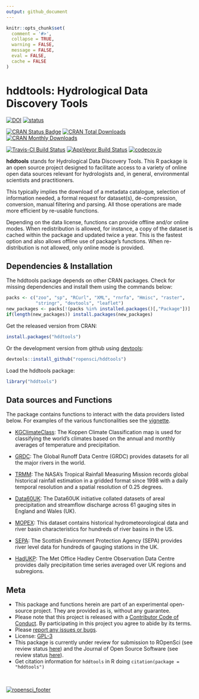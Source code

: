 ```yaml
---
output: github_document
---
```


<!-- Edit the README.Rmd only!!! The README.md is generated automatically from README.Rmd. -->

```r
knitr::opts_chunk$set(
  comment = '#>',
  collapse = TRUE,
  warning = FALSE,
  message = FALSE,
  eval = FALSE,
  cache = FALSE
)
```

hddtools: Hydrological Data Discovery Tools
===========================================

[![DOI](https://zenodo.org/badge/9118/ropensci/hddtools.svg)](https://zenodo.org/badge/latestdoi/9118/ropensci/hddtools)
[![status](http://joss.theoj.org/papers/3287a12e7ce5d7e89938a6b4f56fc225/status.svg)](http://joss.theoj.org/papers/3287a12e7ce5d7e89938a6b4f56fc225)

[![CRAN Status Badge](http://www.r-pkg.org/badges/version/hddtools)](https://cran.r-project.org/package=hddtools)
[![CRAN Total Downloads](http://cranlogs.r-pkg.org/badges/grand-total/hddtools)](https://cran.r-project.org/package=hddtools)
[![CRAN Monthly Downloads](http://cranlogs.r-pkg.org/badges/hddtools)](https://cran.r-project.org/package=hddtools)

[![Travis-CI Build Status](https://travis-ci.org/ropensci/hddtools.svg?branch=master)](https://travis-ci.org/ropensci/hddtools)
[![AppVeyor Build Status](https://ci.appveyor.com/api/projects/status/github/ropensci/hddtools?branch=master&svg=true)](https://ci.appveyor.com/project/ropensci/hddtools)
[![codecov.io](https://codecov.io/github/ropensci/hddtools/coverage.svg?branch=master)](https://codecov.io/github/ropensci/hddtools?branch=master)

**hddtools** stands for Hydrological Data Discovery Tools. This R package is an open source project designed to facilitate access to a variety of online open data sources relevant for hydrologists and, in general, environmental scientists and practitioners. 

This typically implies the download of a metadata catalogue, selection of information needed, a formal request for dataset(s), de-compression, conversion, manual filtering and parsing. All those operations are made more efficient by re-usable functions. 

Depending on the data license, functions can provide offline and/or online modes. When redistribution is allowed, for instance, a copy of the dataset is cached within the package and updated twice a year. This is the fastest option and also allows offline use of package's functions. When re-distribution is not allowed, only online mode is provided.

## Dependencies & Installation
The hddtools package depends on other CRAN packages. Check for missing dependencies and install them using the commands below:

```r
packs <- c("zoo", "sp", "RCurl", "XML", "rnrfa", "Hmisc", "raster", 
           "stringr", "devtools", "leaflet")
new_packages <- packs[!(packs %in% installed.packages()[,"Package"])]
if(length(new_packages)) install.packages(new_packages)
```

Get the released version from CRAN:

```r
install.packages("hddtools")
```

Or the development version from github using [devtools](https://github.com/hadley/devtools):

```r
devtools::install_github("ropensci/hddtools")
```

Load the hddtools package:

```r
library("hddtools")
```

## Data sources and Functions

The package contains functions to interact with the data providers listed below. For examples of the various functionalities see the [vignette](vignettes/hddtools_vignette.Rmd).

* [KGClimateClass](http://koeppen-geiger.vu-wien.ac.at/): The Koppen Climate Classification map is used for classifying the world's climates based on the annual and monthly averages of temperature and precipitation.

* [GRDC](http://www.bafg.de/GRDC/EN/Home/homepage_node.html): The Global Runoff Data Centre (GRDC) provides datasets for all the major rivers in the world.

* [TRMM](http://trmm.gsfc.nasa.gov/): The NASA's Tropical Rainfall Measuring Mission records global historical rainfall estimation in a gridded format since 1998 with a daily temporal resolution and a spatial resolution of 0.25 degrees. 

* [Data60UK](http://tdwg.catchment.org/datasets.html): The Data60UK initiative collated datasets of areal precipitation and streamflow discharge across 61 gauging sites in England and Wales (UK). 

* [MOPEX](http://tdwg.catchment.org/datasets.html): This dataset contains historical hydrometeorological data and river basin characteristics for hundreds of river basins in the US.

* [SEPA](http://apps.sepa.org.uk/waterlevels/): The Scottish Environment Protection Agency (SEPA) provides river level data for hundreds of gauging stations in the UK.

* [HadUKP](http://www.metoffice.gov.uk/hadobs/hadukp/): The Met Office Hadley Centre Observation Data Centre provides daily precipitation time series averaged over UK regions and subregions.

## Meta

* This package and functions herein are part of an experimental open-source project. They are provided as is, without any guarantee.
* Please note that this project is released with a [Contributor Code of Conduct](CONDUCT.md). By participating in this project you agree to abide by its terms.
* Please [report any issues or bugs](https://github.com/ropensci/hddtools/issues).
* License: [GPL-3](https://opensource.org/licenses/GPL-3.0)
* This package is currently under review for submission to ROpenSci (see review status [here](https://github.com/ropensci/onboarding/issues/73)) and the Journal of Open Source Software (see review status [here](https://github.com/openjournals/joss-reviews/issues/56)).
* Get citation information for `hddtools` in R doing `citation(package = "hddtools")`

<br/>

[![ropensci_footer](http://ropensci.org/public_images/github_footer.png)](http://ropensci.org)
